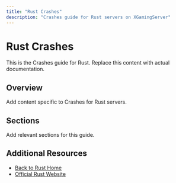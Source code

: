 ```yaml
---
title: "Rust Crashes"
description: "Crashes guide for Rust servers on XGamingServer"
---
```


# Rust Crashes

This is the Crashes guide for Rust. Replace this content with actual documentation.

## Overview

Add content specific to Crashes for Rust servers.

## Sections

Add relevant sections for this guide.

## Additional Resources

- [Back to Rust Home](./index)
- [Official Rust Website](https://example.com)
